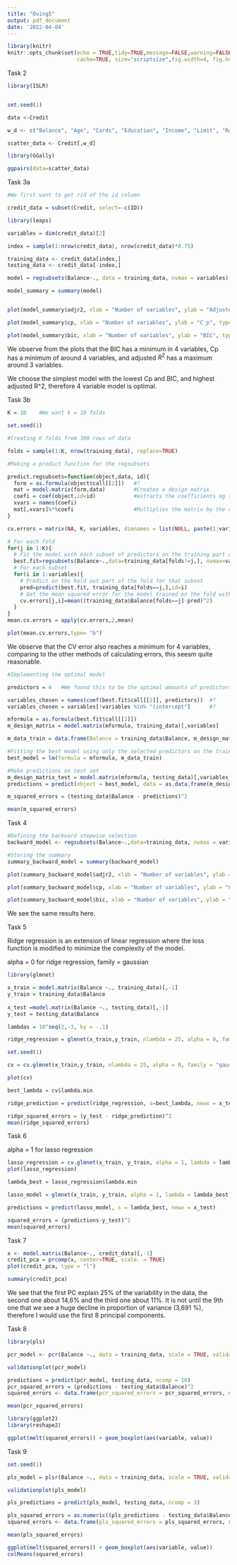 ```yaml
---
title: "Oving5"
output: pdf_document
date: '2022-04-04'
---
```


```r
library(knitr)
knitr::opts_chunk$set(echo = TRUE,tidy=TRUE,message=FALSE,warning=FALSE,strip.white=TRUE,prompt=FALSE,
                      cache=TRUE, size="scriptsize",fig.width=4, fig.height=3,fig.align = "center")
```

Task 2


```r
library(ISLR)


set.seed(1)

data <-Credit

w_d <- c("Balance", "Age", "Cards", "Education", "Income", "Limit", "Rating")

scatter_data <- Credit[,w_d]

library(GGally)

ggpairs(data=scatter_data)

```

Task 3a

```r

#We first want to get rid of the id column

credit_data = subset(Credit, select=-c(ID))

library(leaps)

variables = dim(credit_data)[2]

index = sample(1:nrow(credit_data), nrow(credit_data)*0.75)

training_data <- credit_data[index,]
testing_data <- credit_data[-index,]

model = regsubsets(Balance~., data = training_data, nvmax = variables)

model_summary = summary(model)


plot(model_summary$adjr2, xlab = "Number of variables", ylab = "Adjusted R^2", type = "l")
```
```r
plot(model_summary$cp, xlab = "Number of variables", ylab = "C_p", type = "l")
```
```r

plot(model_summary$bic, xlab = "Number of variables", ylab = "BIC", type = "l")

```

We observe from the plots that the BIC has a minimum in 4 variables, Cp has a minimum of around 4 variables, and adjusted $R^2$ has a maximum around 3 variables.

We choose the simplest model with the lowest Cp and BIC, and highest adjusted R^2, therefore 4 variable model is optimal.

Task 3b

```r
K = 10    #We want k = 10 folds

set.seed(1)

#Creating K folds from 300 rows of data

folds = sample(1:K, nrow(training_data), replace=TRUE)

#Making a predict function for the regsubsets 

predict.regsubsets=function(object,data, id){
  form = as.formula(object$call[[2]])   #?
  mat = model.matrix(form,data)         #Creates a design matrix
  coefi = coef(object,id=id)            #extracts the coefficients og the models
  xvars = names(coefi)                  
  mat[,xvars]%*%coefi                   #Multiplies the matrix by the coefficients
}

cv.errors = matrix(NA, K, variables, dimnames = list(NULL, paste(1:variables)))

# For each fold
for(j in 1:K){
  # Fit the model with each subset of predictors on the training part of the fold
  best.fit=regsubsets(Balance~.,data=training_data[folds!=j,], nvmax=variables) 
  # For each subset
  for(i in 1:variables){
    # Predict on the hold out part of the fold for that subset
    pred=predict(best.fit, training_data[folds==j,],id=i)
    # Get the mean squared error for the model trained on the fold with the subset
    cv.errors[j,i]=mean((training_data$Balance[folds==j]-pred)^2)
  }
}
mean.cv.errors = apply(cv.errors,2,mean)

plot(mean.cv.errors,type= "b")

```

We observe that the CV error also reaches a minimum for 4 variables, comparing to the other methods of calculating errors, this seesm quite reasonable.

```r
#Implementing the optimal model

predictors = 4   #We found this to be the optimal amounts of predictors

variables_chosen = names(coef(best.fit$call[[2]], predictors))  #?
variables_chosen = variables[!variables %in% "(intercept"]      #?

mformula = as.formula(best.fit$call[[2]])
m_design_matrix = model.matrix(mformula, training_data)[,variables]

m_data_train = data.frame(Balance = training_data$Balance, m_design_matrix)

#Fitting the best model using only the selected predictors on the training data
best_model = lm(formula = mformula, m_data_train)

#Make predictions on test set
m_design_matrix_test = model.matrix(mformula, testing_data)[,variables_chosen]
predictions = predict(object = best_model, data = as.data.frame(m_design_matrix_test))

m_squared_errors = (testing_data$Balance - predictions)^2

mean(m_squared_errors)

```

Task 4

```r

#Defining the backward stepwise selection
backward_model <- regsubsets(Balance~.,data=training_data, nvmax = variables, method = "backward")

#Storing the summary
summary_backward_model = summary(backward_model)

plot(summary_backward_model$adjr2, xlab = "Number of variables", ylab = "Adjusted R^2", type= "l")

```
```r
plot(summary_backward_model$cp, xlab = "Number of variables", ylab = "Cp", type= "l")
```
```r
plot(summary_backward_model$bic, xlab = "Number of variables", ylab = "BIC", type= "l")
```

We see the same results here.

Task 5

Ridge regression is an extension of linear regression where the loss function is modified to minimize the complexity of the model. 

alpha = 0 for ridge regression, family = gaussian

```r
library(glmnet)

x_train = model.matrix(Balance ~., training_data)[,-1]
y_train = training_data$Balance
  
x_test =model.matrix(Balance ~., testing_data)[,-1]
y_test = testing_data$Balance

lambdas = 10^seq(2,-3, by = -.1)

ridge_regression = glmnet(x_train,y_train, nlambda = 25, alpha = 0, family = "gaussian")

set.seed(1)

cv = cv.glmnet(x_train,y_train, nlambda = 25, alpha = 0, family = "gaussian")

plot(cv)
```

```r
best_lambda = cv$lambda.min

ridge_prediction = predict(ridge_regression, s=best_lambda, newx = x_test)

ridge_squared_errors = (y_test - ridge_prediction)^2
mean(ridge_squared_errors)
```


Task 6

alpha = 1 for lasso regression

```r

lasso_regression = cv.glmnet(x_train, y_train, alpha = 1, lambda = lambdas,standardize = TRUE, nfolds = 5)
plot(lasso_regression)


```
```r

lambda_best = lasso_regression$lambda.min 

lasso_model = glmnet(x_train, y_train, alpha = 1, lambda = lambda_best, standardize = TRUE)

predictions = predict(lasso_model, s = lambda_best, newx = x_test)

squared_errors = (predictions-y_test)^2
mean(squared_errors)

```

Task 7

```r
x <- model.matrix(Balance~., credit_data)[,-1]
credit_pca = prcomp(x, center=TRUE, scale. = TRUE)
plot(credit_pca, type = "l")
```
```r

summary(credit_pca)

```
We see that the first PC explain 25% of the variability in the data, the second one about 14,6% and the third one about 11%. It is not until the 9th one that we see a huge decline in proportion of variance (3,691 %), therefore I would use the first 8 principal components.

Task 8

```r

library(pls)

pcr_model <- pcr(Balance ~., data = training_data, scale = TRUE, validation = "CV")

validationplot(pcr_model)

```
```r

predictions = predict(pcr_model, testing_data, ncomp = 10)
pcr_squared_errors = (predictions - testing_data$Balance)^2
squared_errors <- data.frame(pcr_squared_errors = pcr_squared_errors, squared_errors)

mean(pcr_squared_errors)
```

```r

library(ggplot2)
library(reshape2)

ggplot(melt(squared_errors)) + geom_boxplot(aes(variable, value))

```

Task 9

```r
set.seed(1)

pls_model = plsr(Balance ~., data = training_data, scale = TRUE, validation = "CV")

validationplot(pls_model)

```
```r

pls_predictions = predict(pls_model, testing_data, ncomp = 3)

pls_squared_errors = as.numeric((pls_predictions - testing_data$Balance)^2)
squared_errors <- data.frame(pls_squared_errors = pls_squared_errors, squared_errors)

mean(pls_squared_errors)
```

```r
ggplot(melt(squared_errors)) + geom_boxplot(aes(variable, value))
colMeans(squared_errors)
```
